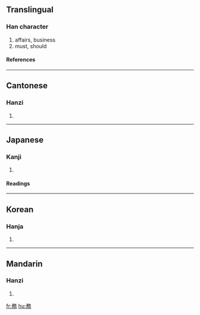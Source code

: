 {{see|务}}

==Translingual==
===Han character===
{{Han char|rad=力|as=09|sn=11|four=1822<sub>7</sub>|canj=弓竹竹水尸 (NHHES), 弓竹人大尸 (NHOKS)}}
# affairs, business
# must, should
====References====
{{Han ref|kx=0148.200|dkj=02394|dj=0334.040|hdz=42765.090|uh=52D9|ud=21209|bh=B0C8|bd=45256}}
----

==Cantonese==
===Hanzi===
{{yue-hanzi|jyut=|y=mou6}}
# {{defn|Cantonese}}
----
==Japanese==
===Kanji===
{{ja-kanji|grade=|rs=力09}}
# {{defn|Japanese}} 
====Readings====
{{ja-readings|on=[[む]] (mu)|kun=[[つとめる]] (tsutomeru), [[つとめ]] (tsutome)}}
----
==Korean==
===Hanja===
{{ko-hanja|hangeul=무|rv=mu|mr=mu}}
# {{defn|Korean}}
----
==Mandarin==
===Hanzi===
{{cmn-hanzi|sim=务|pin=shēng (sheng1), wù (wu4)|wg=sheng<sup>1</sup>, wu<sup>4</sup>}}
# {{defn|Mandarin}}

[[fr:務]]
[[hu:務]]